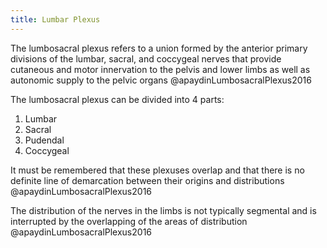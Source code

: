 ```yaml
---
title: Lumbar Plexus
---
```


The lumbosacral plexus refers to a union formed by the anterior primary divisions of the lumbar, sacral, and coccygeal nerves that provide cutaneous and motor innervation to the pelvis and lower limbs as well as autonomic supply to the pelvic organs @apaydinLumbosacralPlexus2016

The lumbosacral plexus can be divided into 4 parts:

1. Lumbar
1. Sacral
1. Pudendal
1. Coccygeal

:::{.callout-note}
It must be remembered that these plexuses overlap and that there is no definite line of demarcation between their origins and distributions @apaydinLumbosacralPlexus2016

The distribution of the nerves in the limbs is not typically segmental and is interrupted by the overlapping of the areas of distribution @apaydinLumbosacralPlexus2016
:::
